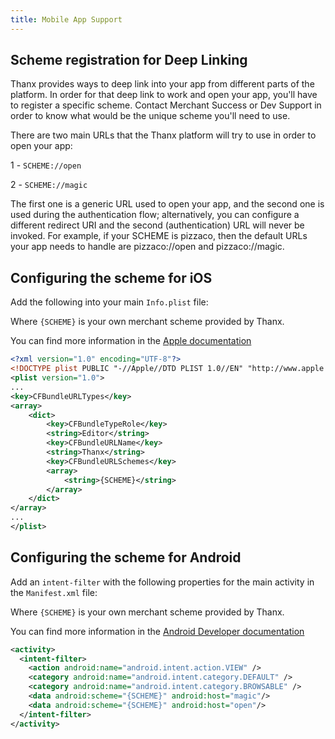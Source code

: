 ```yaml
---
title: Mobile App Support
---
```


## Scheme registration for Deep Linking

Thanx provides ways to deep link into your app from different parts of the platform. In order for that deep link to work and open your app, you'll have to register a specific scheme. Contact Merchant Success or Dev Support in order to know what would be the unique scheme you'll need to use.

There are two main URLs that the Thanx platform will try to use in order to open your app:

1 - `SCHEME://open`

2 - `SCHEME://magic`

The first one is a generic URL used to open your app, and the second one is used during the authentication flow; alternatively, you can configure a different redirect URI and the second (authentication) URL will never be invoked. For example, if your SCHEME is pizzaco, then the default URLs your app needs to handle are pizzaco://open and pizzaco://magic.

## Configuring the scheme for iOS

Add the following into your main `Info.plist` file:

Where `{SCHEME}` is your own merchant scheme provided by Thanx.

You can find more information in the [Apple documentation](https://developer.apple.com/documentation/xcode/allowing_apps_and_websites_to_link_to_your_content/defining_a_custom_url_scheme_for_your_app)

```xml Info.plist
<?xml version="1.0" encoding="UTF-8"?>
<!DOCTYPE plist PUBLIC "-//Apple//DTD PLIST 1.0//EN" "http://www.apple.com/DTDs/PropertyList-1.0.dtd">
<plist version="1.0">
...
<key>CFBundleURLTypes</key>
<array>
    <dict>
        <key>CFBundleTypeRole</key>
        <string>Editor</string>
        <key>CFBundleURLName</key>
        <string>Thanx</string>
        <key>CFBundleURLSchemes</key>
        <array>
            <string>{SCHEME}</string>
        </array>
    </dict>
</array>
...
</plist>
```

## Configuring the scheme for Android

Add an `intent-filter` with the following properties for the main activity in the `Manifest.xml` file:

Where `{SCHEME}` is your own merchant scheme provided by Thanx.

You can find more information in the [Android Developer documentation](https://developer.android.com/training/app-links/deep-linking#adding-filters)

```xml Manifest.xml
<activity>
  <intent-filter>
    <action android:name="android.intent.action.VIEW" />
    <category android:name="android.intent.category.DEFAULT" />
    <category android:name="android.intent.category.BROWSABLE" />
    <data android:scheme="{SCHEME}" android:host="magic"/>
    <data android:scheme="{SCHEME}" android:host="open"/>
  </intent-filter>
</activity>
```


